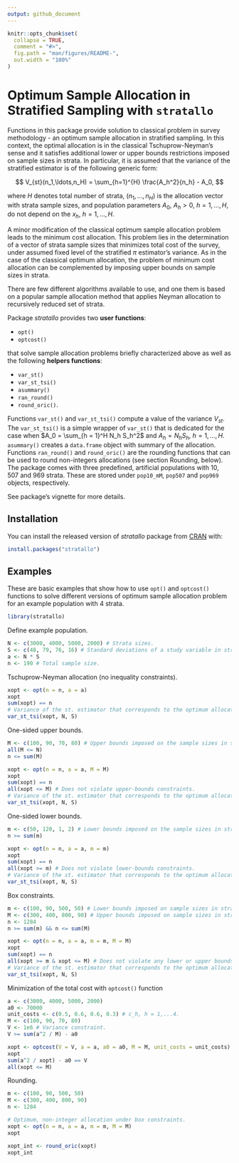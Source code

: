 ```yaml
---
output: github_document
---
```


<!-- README.md is generated from README.Rmd. Please edit that file -->

```r
knitr::opts_chunk$set(
  collapse = TRUE,
  comment = "#>",
  fig.path = "man/figures/README-",
  out.width = "100%"
)
```

\def\R{{\mathbb R}}
\def\x{\mathbf x}
\def\n{\mathbf n}
\newcommand{\texteq}{\mathrm}

# Optimum Sample Allocation in Stratified Sampling with `stratallo`

<!-- badges: start -->
<!-- badges: end -->

Functions in this package provide solution to classical problem in survey
methodology - an optimum sample allocation in stratified sampling. In this
context, the optimal allocation is in the classical Tschuprow-Neyman's sense and
it satisfies additional lower or upper bounds restrictions imposed on sample
sizes in strata. In particular, it is assumed that the variance of the
stratified estimator is of the following generic form:

$$
  V_{st}(n_1,\ldots,n_H) = \sum_{h=1}^{H} \frac{A_h^2}{n_h} - A_0,
$$

where $H$ denotes total number of strata, $(n_1,\ldots,n_H)$ is the allocation
vector with strata sample sizes, and population parameters
$A_0$, $A_h > 0$, $h = 1,\ldots,H$, do not depend on the $x_h$, $h = 1,\ldots,H$.

A minor modification of the classical optimum sample allocation problem leads
to the minimum cost allocation. This problem lies in the determination of a
vector of strata sample sizes that minimizes total cost of the survey, under
assumed fixed level of the stratified $\pi$ estimator's variance. As in the case
of the classical optimum allocation, the problem of minimum cost allocation can
be complemented by imposing upper bounds on sample sizes in strata.

There are few different algorithms available to use, and one them is based on
a popular sample allocation method that applies Neyman allocation to recursively
reduced set of strata.
  
Package *stratallo* provides two **user functions**:

* `opt()`
* `optcost()`

that solve sample allocation problems briefly characterized above as well as the
following **helpers functions**:

* `var_st()`
* `var_st_tsi()`
* `asummary()`
* `ran_round()`
* `round_oric()`.

Functions `var_st()` and `var_st_tsi()` compute a value of the variance $V_{st}$.
The `var_st_tsi()` is a simple wrapper of `var_st()` that is dedicated for the
case when $A_0 = \sum_{h = 1}^H N_h S_h^2$ and $A_h = N_h S_h$, $h = 1,\ldots,H$.
`asummary()` creates a `data.frame` object with summary of the allocation.
Functions `ran_round()` and `round_oric()` are the rounding functions that can
be used to round non-integers allocations (see section Rounding, below).
The package comes with three predefined, artificial populations with 10, 507
and 969 strata. These are stored under `pop10_mM`, `pop507` and `pop969`
objects, respectively.

See package's vignette for more details.

## Installation

You can install the released version of *stratallo* package from
[CRAN](https://CRAN.R-project.org) with:

``` r
install.packages("stratallo")
```

## Examples

These are basic examples that show how to use `opt()` and `optcost()` functions
to solve different versions of optimum sample allocation problem for an example
population with 4 strata.

```r
library(stratallo)
```

Define example population.

```r
N <- c(3000, 4000, 5000, 2000) # Strata sizes.
S <- c(48, 79, 76, 16) # Standard deviations of a study variable in strata.
a <- N * S
n <- 190 # Total sample size.
```

Tschuprow-Neyman allocation (no inequality constraints).

```r
xopt <- opt(n = n, a = a)
xopt
sum(xopt) == n
# Variance of the st. estimator that corresponds to the optimum allocation.
var_st_tsi(xopt, N, S)
```

One-sided upper bounds.

```r
M <- c(100, 90, 70, 80) # Upper bounds imposed on the sample sizes in strata.
all(M <= N)
n <= sum(M)

xopt <- opt(n = n, a = a, M = M)
xopt
sum(xopt) == n
all(xopt <= M) # Does not violate upper-bounds constraints.
# Variance of the st. estimator that corresponds to the optimum allocation.
var_st_tsi(xopt, N, S)
```

One-sided lower bounds.

```r
m <- c(50, 120, 1, 2) # Lower bounds imposed on the sample sizes in strata.
n >= sum(m)

xopt <- opt(n = n, a = a, m = m)
xopt
sum(xopt) == n
all(xopt >= m) # Does not violate lower-bounds constraints.
# Variance of the st. estimator that corresponds to the optimum allocation.
var_st_tsi(xopt, N, S)
```

Box constraints.

```r
m <- c(100, 90, 500, 50) # Lower bounds imposed on sample sizes in strata.
M <- c(300, 400, 800, 90) # Upper bounds imposed on sample sizes in strata.
n <- 1284
n >= sum(m) && n <= sum(M)

xopt <- opt(n = n, a = a, m = m, M = M)
xopt
sum(xopt) == n
all(xopt >= m & xopt <= M) # Does not violate any lower or upper bounds constraints.
# Variance of the st. estimator that corresponds to the optimum allocation.
var_st_tsi(xopt, N, S)
```

Minimization of the total cost with `optcost()` function

```r
a <- c(3000, 4000, 5000, 2000)
a0 <- 70000
unit_costs <- c(0.5, 0.6, 0.6, 0.3) # c_h, h = 1,...4.
M <- c(100, 90, 70, 80)
V <- 1e6 # Variance constraint.
V >= sum(a^2 / M) - a0

xopt <- optcost(V = V, a = a, a0 = a0, M = M, unit_costs = unit_costs)
xopt
sum(a^2 / xopt) - a0 == V
all(xopt <= M)
```

Rounding.

```r
m <- c(100, 90, 500, 50)
M <- c(300, 400, 800, 90)
n <- 1284

# Optimum, non-integer allocation under box constraints.
xopt <- opt(n = n, a = a, m = m, M = M)
xopt

xopt_int <- round_oric(xopt)
xopt_int
```
